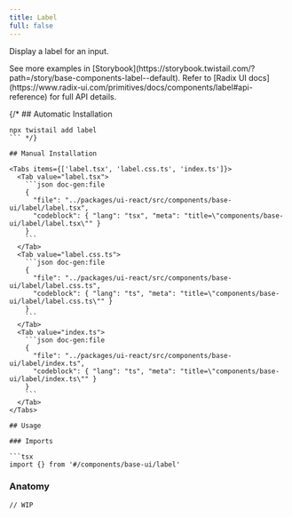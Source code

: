```yaml
---
title: Label
full: false
---
```


Display a label for an input.

<Callout type='info'>
  See more examples in [Storybook](https://storybook.twistail.com/?path=/story/base-components-label--default).
  Refer to [Radix UI docs](https://www.radix-ui.com/primitives/docs/components/label#api-reference) for full API details.
</Callout>

{/* ## Automatic Installation

```package-install
npx twistail add label
``` */}

## Manual Installation

<Tabs items={['label.tsx', 'label.css.ts', 'index.ts']}>
  <Tab value="label.tsx">
    ```json doc-gen:file
    {
      "file": "../packages/ui-react/src/components/base-ui/label/label.tsx",
      "codeblock": { "lang": "tsx", "meta": "title=\"components/base-ui/label/label.tsx\"" }
    }
    ```
  </Tab>
  <Tab value="label.css.ts">
    ```json doc-gen:file
    {
      "file": "../packages/ui-react/src/components/base-ui/label/label.css.ts",
      "codeblock": { "lang": "ts", "meta": "title=\"components/base-ui/label/label.css.ts\"" }
    }
    ```
  </Tab>
  <Tab value="index.ts">
    ```json doc-gen:file
    {
      "file": "../packages/ui-react/src/components/base-ui/label/index.ts",
      "codeblock": { "lang": "ts", "meta": "title=\"components/base-ui/label/index.ts\"" }
    }
    ```
  </Tab>
</Tabs>

## Usage

### Imports

```tsx
import {} from '#/components/base-ui/label'
```

### Anatomy

```tsx
// WIP
```
